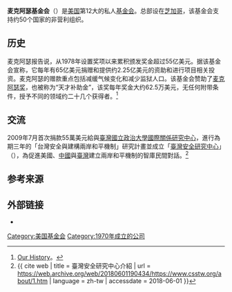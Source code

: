 {{Infobox organization
| name   =麦克阿瑟基金会<br>John D. and Catherine T. MacArthur Foundation 
| logo   = [[File:MacArth_primary_logo_stacked.svg|220px]]
| type   = 
| founded_date      = {{start date and age|1970}}<ref name=AboutOurHistory>{{cite web|title=MacArthur Foundation: Our History|url=http://www.macfound.org/about/our-history/|work=macfound.org|accessdate=14 July 2015}}</ref><ref>{{cite news|last1=Nicas|first1=Jack|title=The New Class of 'Geniuses'|url=http://www.wsj.com/articles/SB10001424053111903374004576580873957522748|accessdate=12 June 2015|publisher=Wall Street Journal|date=September 20, 2011}}</ref>
| founder           = 
| location          = {{USA}}[[芝加哥|芝加哥]],马凯特大厦
| origins           = 
| key_people        = [[约翰·D·麦克阿瑟|约翰·D·麦克阿瑟]] (联合创始人) <br /> [[凯瑟琳·T·麦克阿瑟|凯瑟琳·T·麦克阿瑟]] (联合创始人)
| leader_title      = 会长
| leader_name       = Julia Stasch
| area_served       = 
| product           =
| focus             = [[公共政策|公共政策]], [[媒体|媒体]], [[艺术|艺术]]
| method            = 
| revenue           = 
| endowment         = 65亿美元 (2014)
| num_volunteers    = 
| num_employees     = 
| num_members       = 
| subsidiaries      = 
| owner             = 
| Non-profit_slogan = "Committed to building a more just, verdant & peaceful world."
| homepage          = {{URL|https://macfound.org}}
| dissolved         = 
| footnotes         = 
}}
'''麦克阿瑟基金会'''（{{lang-en|John D. and Catherine T. MacArthur Foundation}}）是[[美国|美国]]第12大的私人[[基金会|基金会]]。总部设在[[芝加哥|芝加哥]]，该基金会支持约50个国家的非营利组织。

==历史==
麦克阿瑟报告说，从1978年设置奖项以来累积颁发奖金超过55亿美元。据该基金会宣称，它每年有65亿美元捐赠和提供约2.25亿美元的资助和进行项目相关投资。麦克阿瑟的赠款重点包括减缓气候变化和减少监狱人口。该基金会赞助了[[麦克阿瑟奖|麦克阿瑟奖]]，也被称为“天才补助金”，该奖每年奖金大约62.5万美元，无任何附带条件，授予不同的领域约二十几个获得者。<ref>[https://www.macfound.org/about/our-history/ Our History]。</ref>

== 交流 ==
2009年7月首次捐款55萬美元給與[[臺灣|臺灣]][[國立政治大學國際關係研究中心|國立政治大學國際關係研究中心]]，進行為期三年的「台灣安全與建構兩岸和平機制」研究計畫並成立「[[臺灣安全研究中心|臺灣安全研究中心]]」（{{lang-en|Taiwan Center for Security Studies}}），為促進美國、[[中國|中國]]與[[臺灣|臺灣]]建立兩岸和平機制的智庫民間對話。<ref name = "臺灣安全研究中心介紹_2019"> {{ cite web | title = 臺灣安全研究中心介紹 | url = https://web.archive.org/web/20180601190434/https://www.csstw.org/about/1.htm | language = zh-tw | accessdate = 2018-06-01 }} </ref>

==参考来源==
{{reflist}}

==外部链接==
<!-- Don't add links to, or names of, recipients IN THIS ARTICLE. A complete list, lk'd to the WP bios, makes up the bulk of the article [[MacArthur_Fellows_Program|MacArthur Fellows Program]]. -->
*{{official website|https://macfound.org}}

{{麦克阿瑟基金会}}
{{DEFAULTSORT:MacArthur Foundation, John D. and Catherine T.}}
[[Category:美国基金会|Category:美国基金会]]
[[Category:1970年成立的公司|Category:1970年成立的公司]]